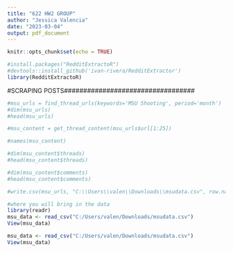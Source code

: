 ```yaml
---
title: "622 HW2 GROUP"
author: "Jessica Valencia"
date: "2023-03-04"
output: pdf_document
---
```


```r
knitr::opts_chunk$set(echo = TRUE)
```

```r
#install.packages("RedditExtractoR")
#devtools::install_github('ivan-rivera/RedditExtractor')
library(RedditExtractoR)
```

#SCRAPING POSTS##################################
```r
#msu_urls = find_thread_urls(keywords='MSU Shooting', period='month')
#dim(msu_urls)
#head(msu_urls)
```

```r
#msu_content = get_thread_content(msu_urls$url[1:25])

#names(msu_content)

#dim(msu_content$threads)
#head(msu_content$threads)
```
```r
#dim(msu_content$comments)
#head(msu_content$comments)
```

```r
#write.csv(msu_urls, "C:\\Users\\valen\\Downloads\\msudata.csv", row.names=FALSE)
```


```r
#where you will bring in the data
library(readr)
msu_data <- read_csv("C:/Users/valen/Downloads/msudata.csv")
View(msu_data)
```

```r
msu_data <- read_csv("C:/Users/valen/Downloads/msudata.csv")
View(msu_data)
```


